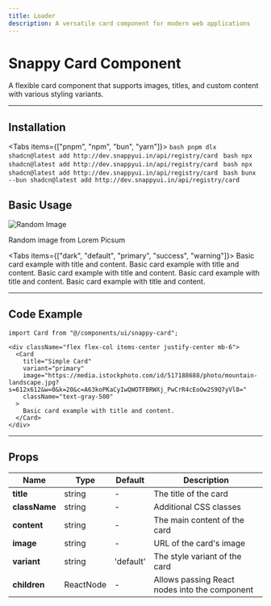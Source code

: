 ```yaml
---
title: Loader
description: A versatile card component for modern web applications
---
```






# Snappy Card Component

A flexible card component that supports images, titles, and custom content with various styling variants.

---

## Installation

<Tabs items={["pnpm", "npm", "bun", "yarn"]}>
  <Tab value="pnpm">
    ```bash
    pnpm dlx shadcn@latest add http://dev.snappyui.in/api/registry/card
    ```
  </Tab>
  <Tab value="npm">
    ```bash
    npx shadcn@latest add http://dev.snappyui.in/api/registry/card
    ```
  </Tab>
  <Tab value="yarn">
    ```bash
    npx shadcn@latest add http://dev.snappyui.in/api/registry/card
    ```
  </Tab>
  <Tab value="bun">
    ```bash
    bunx --bun shadcn@latest add http://dev.snappyui.in/api/registry/card
    ```
  </Tab>
</Tabs>

## Basic Usage

<div className="flex flex-col items-center justify-center mb-6 border-1 border-zinc-800 rounded-lg py-5">
  <Card
    title="Image Card"
    variant="dark"
  >
    <img src="https://picsum.photos/300/200" alt="Random Image" className="rounded-lg"/>
    <p>Random image from Lorem Picsum</p>
  </Card>

</div>

<Tabs items={["dark", "default", "primary", "success", "warning"]}>
  <Tab value="dark">
    <Card title="Default Card" variant="dark" className="text-gray-500">
      Basic card example with title and content.
    </Card>
  </Tab>
  <Tab value="default">
    <Card title="Default Card" variant="default" className="text-gray-500">
      Basic card example with title and content.
    </Card>
  </Tab>
  <Tab value="primary">
    <Card title="Primary Card" variant="primary" className="text-gray-500">
      Basic card example with title and content.
    </Card>
  </Tab>
  <Tab value="success">
    <Card title="Success Card" variant="success" className="text-gray-500">
      Basic card example with title and content.
    </Card>
  </Tab>
  <Tab value="warning">
    <Card title="Warning Card" variant="warning" className="text-gray-500">
      Basic card example with title and content.
    </Card>
  </Tab>
</Tabs>

---

## Code Example

```tsx
import Card from "@/components/ui/snappy-card";

<div className="flex flex-col items-center justify-center mb-6">
  <Card
    title="Simple Card"
    variant="primary"
    image="https://media.istockphoto.com/id/517188688/photo/mountain-landscape.jpg?s=612x612&w=0&k=20&c=A63koPKaCyIwQWOTFBRWXj_PwCrR4cEoOw2S9Q7yVl8="
    className="text-gray-500"
  >
    Basic card example with title and content.
  </Card>
</div>
```

---

## Props

| <b>Name</b>   | <b>Type</b> | <b>Default</b> | <b>Description</b>                            |
| ------------- | ----------- | -------------- | --------------------------------------------- |
| **title**     | string      | -              | The title of the card                         |
| **className** | string      | -              | Additional CSS classes                        |
| **content**   | string      | -              | The main content of the card                  |
| **image**     | string      | -              | URL of the card's image                       |
| **variant**   | string      | 'default'      | The style variant of the card                 |
| **children**  | ReactNode   | -              | Allows passing React nodes into the component |
